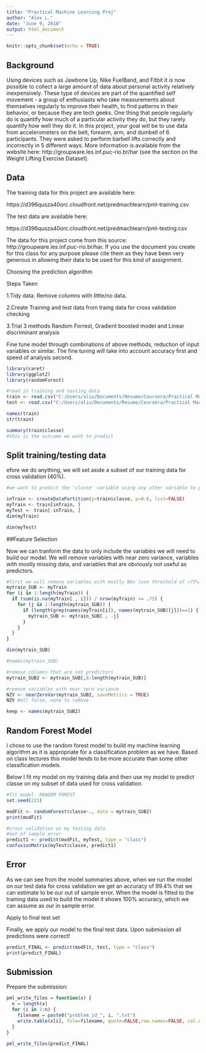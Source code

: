 ---
title: "Practical Machine Learning Proj"
author: "Alex L."
date: "June 9, 2018"
output: html_document
---

```{r setup, include=FALSE}
knitr::opts_chunk$set(echo = TRUE)
```

## Background

Using devices such as Jawbone Up, Nike FuelBand, and Fitbit it is now possible to collect a large amount of data about personal activity relatively inexpensively. These type of devices are part of the quantified self movement - a group of enthusiasts who take measurements about themselves regularly to improve their health, to find patterns in their behavior, or because they are tech geeks. One thing that people regularly do is quantify how much of a particular activity they do, but they rarely quantify how well they do it. In this project, your goal will be to use data from accelerometers on the belt, forearm, arm, and dumbell of 6 participants. They were asked to perform barbell lifts correctly and incorrectly in 5 different ways. More information is available from the website here: http://groupware.les.inf.puc-rio.br/har (see the section on the Weight Lifting Exercise Dataset).

## Data

The training data for this project are available here:

https://d396qusza40orc.cloudfront.net/predmachlearn/pml-training.csv

The test data are available here:

https://d396qusza40orc.cloudfront.net/predmachlearn/pml-testing.csv

The data for this project come from this source: http://groupware.les.inf.puc-rio.br/har. If you use the document you create for this class for any purpose please cite them as they have been very generous in allowing their data to be used for this kind of assignment.

Choosing the prediction algorithm

Steps Taken

1.Tidy data. Remove columns with little/no data.

2.Create Training and test data from traing data for cross validation checking

3.Trial 3 methods Random Forrest, Gradient boosted model and Linear discriminant analysis

Fine tune model through combinations of above methods, reduction of input variables or similar. The fine tuning will take into account accuracy first and speed of analysis second.


```{r libraries}
library(caret)
library(ggplot2)
library(randomForest)
```

```{r datsets}
#read in training and testing data
train <- read.csv("C:/Users/aliu/Documents/Resume/Coursera/Practical Machine Learning/pml-training.csv", na.strings=c("NA","#DIV/0!",""))
test <- read.csv("C:/Users/aliu/Documents/Resume/Coursera/Practical Machine Learning/pml-testing.csv", na.strings=c("NA","#DIV/0!",""))

names(train)
str(train)
```

```{r outcome}
summary(train$classe)
#this is the outcome we want to predict
```
## Split training/testing data

efore we do anything, we will set aside a subset of our training data for cross validation (40%).

```{r Predict}
#we want to predict the 'classe' variable using any other variable to predict with

inTrain <- createDataPartition(y=train$classe, p=0.6, list=FALSE)
myTrain <- train[inTrain, ]
myTest <- train[-inTrain, ]
dim(myTrain)

dim(myTest) 
```


##Feature Selection

Now we can tranform the data to only include the variables we will need to build our model. We will remove variables with near zero variance, variables with mostly missing data, and variables that are obviously not useful as predictors.

```{r feature}
#first we will remove variables with mostly NAs (use threshold of >75%)
mytrain_SUB <- myTrain
for (i in 1:length(myTrain)) {
  if (sum(is.na(myTrain[ , i])) / nrow(myTrain) >= .75) {
    for (j in 1:length(mytrain_SUB)) {
      if (length(grep(names(myTrain[i]), names(mytrain_SUB)[j]))==1) {
        mytrain_SUB <- mytrain_SUB[ , -j]
      }
    }
  }
}

dim(mytrain_SUB)
```

```{r Remove}
#names(mytrain_SUB)

#remove columns that are not predictors
mytrain_SUB2 <- mytrain_SUB[,8:length(mytrain_SUB)]

#remove variables with near zero variance
NZV <- nearZeroVar(mytrain_SUB2, saveMetrics = TRUE)
NZV #all false, none to remove

keep <- names(mytrain_SUB2)
```
## Random Forest Model

I chose to use the random forest model to build my machine learning algorithm as it is appropriate for a classification problem as we have. Based on class lectures this model tends to be more accurate than some other classification models.

Below I fit my model on my training data and then use my model to predict classe on my subset of data used for cross validation.

```{r forest}
#fit model- RANDOM FOREST
set.seed(223)

modFit <- randomForest(classe~., data = mytrain_SUB2)
print(modFit)
```

```{r CrossValidation}
#cross validation on my testing data
#out of sample error
predict1 <- predict(modFit, myTest, type = "class")
confusionMatrix(myTest$classe, predict1)
```
## Error

As we can see from the model summaries above, when we run the model on our test data for cross validation we get an accuracy of 99.4% that we can estimate to be our out of sample error. When the model is fitted to the training data used to build the model it shows 100% accuracy, which we can assume as our in sample error.

Apply to final test set

Finally, we apply our model to the final test data. Upon submission all predictions were correct!

```{r Error}
predict_FINAL <- predict(modFit, test, type = "class")
print(predict_FINAL)
```

## Submission

Prepare the submission:

```{r submission}
pml_write_files = function(x) {
  n = length(x)
  for (i in 1:n) {
    filename = paste0("problem_id_", i, ".txt")
    write.table(x[i], file=filename, quote=FALSE,row.names=FALSE, col.names=FALSE)
  }
}

pml_write_files(predict_FINAL)
```
